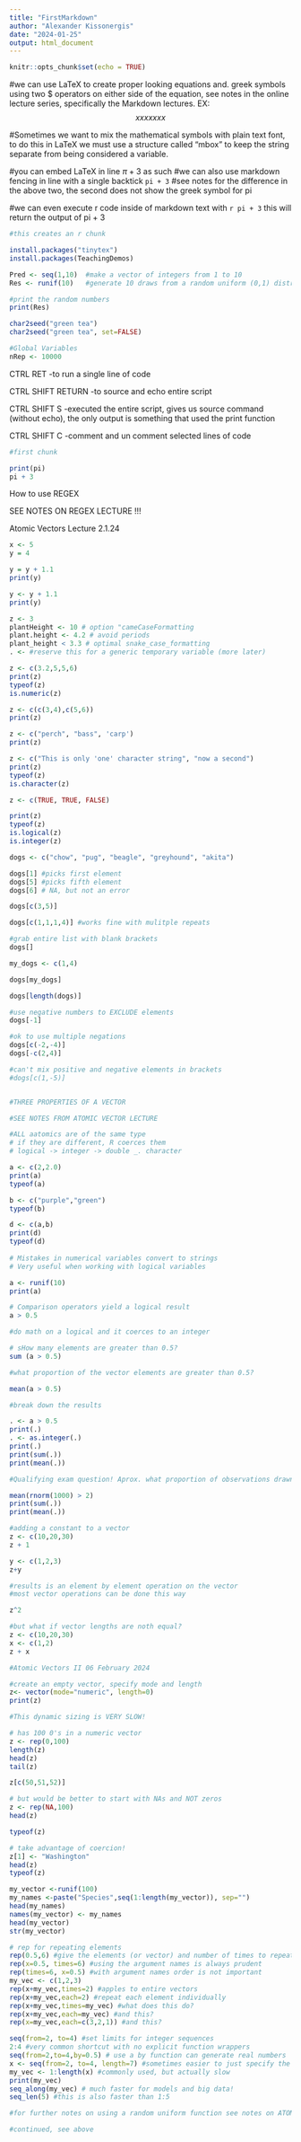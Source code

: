 ```yaml
---
title: "FirstMarkdown"
author: "Alexander Kissonergis"
date: "2024-01-25"
output: html_document
---
```


```r
knitr::opts_chunk$set(echo = TRUE)
```


#we can use LaTeX to create proper looking equations and. greek symbols using two $ operators on either side of the equation, see notes in the online lecture series, specifically the Markdown lectures. EX: $$xxxxxxx$$


#Sometimes we want to mix the mathematical symbols with plain text font, to do this in LaTeX we must use a structure called "mbox" to keep the string separate from being considered a variable. 

#you can embed LaTeX in line $\pi + 3$ as such
#we can also use markdown fencing in line with a single backtick `pi + 3`
#see notes for the difference in the above two, the second does not show the greek symbol for pi

#we can even execute r code inside of markdown text with `r pi + 3` this will return the output of pi + 3


```r
#this creates an r chunk 

install.packages("tinytex")
install.packages(TeachingDemos)

Pred <- seq(1,10)  #make a vector of integers from 1 to 10
Res <- runif(10)   #generate 10 draws from a random uniform (0,1) distribution

#print the random numbers
print(Res)

char2seed("green tea")
char2seed("green tea", set=FALSE)

#Global Variables
nRep <- 10000
```

CTRL RET
-to run a single line of code

CTRL SHIFT RETURN
-to source and echo entire script

CTRL SHIFT S
-executed the entire script, gives us source command (without echo), the only output is something that used the print function

CTRL SHIFT C
-comment and un comment selected lines of code

```r
#first chunk

print(pi)
pi + 3

```

How to use REGEX

SEE NOTES ON REGEX LECTURE !!!

Atomic Vectors Lecture 2.1.24

```r
x <- 5 
y = 4 

y = y + 1.1
print(y)

y <- y + 1.1
print(y)
```

```r
z <- 3
plantHeight <- 10 # option "cameCaseFormatting
plant.height <- 4.2 # avoid periods
plant_height < 3.3 # optimal snake_case_formatting
. <- #reserve this for a generic temporary variable (more later)
```

```r
z <- c(3.2,5,5,6)
print(z)
typeof(z)
is.numeric(z)

z <- c(c(3,4),c(5,6))
print(z)

z <- c("perch", "bass", 'carp')
print(z)

z <- c("This is only 'one' character string", "now a second")
print(z)
typeof(z)
is.character(z)

z <- c(TRUE, TRUE, FALSE)

print(z)
typeof(z)
is.logical(z)
is.integer(z)

dogs <- c("chow", "pug", "beagle", "greyhound", "akita")

dogs[1] #picks first element
dogs[5] #picks fifth element
dogs[6] # NA, but not an error

dogs[c(3,5)]

dogs[c(1,1,1,4)] #works fine with mulitple repeats

#grab entire list with blank brackets
dogs[]

my_dogs <- c(1,4)

dogs[my_dogs]

dogs[length(dogs)]

#use negative numbers to EXCLUDE elements
dogs[-1]

#ok to use multiple negations
dogs[c(-2,-4)]
dogs[-c(2,4)]

#can't mix positive and negative elements in brackets
#dogs[c(1,-5)]


#THREE PROPERTIES OF A VECTOR

#SEE NOTES FROM ATOMIC VECTOR LECTURE

#ALL aatomics are of the same type
# if they are different, R coerces them 
# logical -> integer -> double _. character

a <- c(2,2.0)
print(a)
typeof(a)

b <- c("purple","green")
typeof(b)

d <- c(a,b)
print(d)
typeof(d)
       
# Mistakes in numerical variables convert to strings
# Very useful when working with logical variables

a <- runif(10)
print(a)

# Comparison operators yield a logical result
a > 0.5

#do math on a logical and it coerces to an integer

# sHow many elements are greater than 0.5?
sum (a > 0.5)

#what proportion of the vector elements are greater than 0.5?

mean(a > 0.5)

#break down the results

. <- a > 0.5
print(.)
. <- as.integer(.)
print(.)
print(sum(.))
print(mean(.))

#Qualifying exam question! Aprox. what proportion of observations drawn from a normal (0,1) distribution are larger than 2.0?

mean(rnorm(1000) > 2)
print(sum(.))
print(mean(.))

#adding a constant to a vector
z <- c(10,20,30)
z + 1

y <- c(1,2,3)
z+y

#results is an element by element operation on the vector 
#most vector operations can be done this way

z^2

#but what if vector lengths are noth equal? 
z <- c(10,20,30)
x <- c(1,2)
z + x
```

```r
#Atomic Vectors II 06 February 2024

#create an empty vector, specify mode and length
z<- vector(mode="numeric", length=0)
print(z)

#This dynamic sizing is VERY SLOW!

# has 100 0's in a numeric vector
z <- rep(0,100)
length(z)
head(z)
tail(z)

z[c(50,51,52)]

# but would be better to start with NAs and NOT zeros
z <- rep(NA,100)
head(z)

typeof(z)

# take advantage of coercion!
z[1] <- "Washington"
head(z)
typeof(z)

my_vector <-runif(100)
my_names <-paste("Species",seq(1:length(my_vector)), sep="")
head(my_names)
names(my_vector) <- my_names
head(my_vector)
str(my_vector)

# rep for repeating elements
rep(0.5,6) #give the elements (or vector) and number of times to repeat
rep(x=0.5, times=6) #using the argument names is always prudent
rep(times=6, x=0.5) #with argument names order is not important
my_vec <- c(1,2,3)
rep(x+my_vec,times=2) #apples to entire vectors
rep(x+my_vec,each=2) #repeat each element individually
rep(x+my_vec,times=my_vec) #what does this do?
rep(x+my_vec,each=my_vec) #and this?
rep(x=my_vec,each=c(3,2,1)) #and this?

seq(from=2, to=4) #set limits for integer sequences
2:4 #very common shortcut with no explicit function wrappers
seq(from=2,to=4,by=0.5) # use a by function can generate real numbers
x <- seq(from=2, to=4, length=7) #sometimes easier to just specify the length
my_vec <- 1:length(x) #commonly used, but actually slow
print(my_vec)
seq_along(my_vec) # much faster for models and big data! 
seq_len(5) #this is also faster than 1:5

#for further notes on using a random uniform function see notes on ATOMIC VECTOR II online

#continued, see above
```